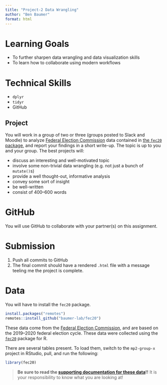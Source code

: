 ```yaml
---
title: "Project-2 Data Wrangling"
author: "Ben Baumer"
format: html
---
```


# Learning Goals

- To further sharpen data wrangling and data visualization skills
- To learn how to collaborate using modern workflows

# Technical Skills

- `dplyr`
- `tidyr`
- GitHub


## Project

You will work in a group of two or three (groups posted to Slack and Moodle) to analyze [Federal Election Commission](http://www.fec.gov) data contained in [the `fec20` package](https://www.github.com/baumer-lab/fec20), and report your findings in a short write-up. The topic is up to you and your group. The best projects will:

-   discuss an interesting and well-motivated topic
-   involve some non-trivial data wrangling (e.g. not just a bunch of `mutate()`s)
-   provide a well thought-out, informative analysis
-   convey some sort of insight
-   be well-written
-   consist of 400--600 words

# GitHub

You will use GitHub to collaborate with your partner(s) on this assignment. 


# Submission

1. Push all commits to GitHub
2. The final commit should have a rendered `.html` file with a message teeling me the project is complete. 

# Data

You will have to install the `fec20` package.

```r
install.packages("remotes")
remotes::install_github("baumer-lab/fec20")
```

These data come from the [Federal Election Commission](https://www.fec.gov/data/browse-data/?tab=bulk-data), and are based on the 2019--2020 federal election cycle. These data were collected using the [`fec20`](https://github.com/baumer-lab/fec20) package for R. 

There are several tables present. To load them, switch to the `mp2-group-x` project in RStudio, pull, and run the following:

```r
library(fec20)
```

> **Be sure to read the [supporting documentation for these data](https://www.fec.gov/data/browse-data/?tab=bulk-data)!!** It is your responsibility to know what you are looking at!



